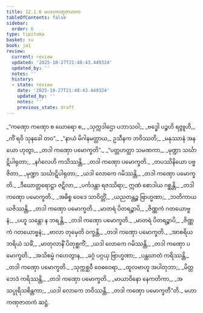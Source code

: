 ```yaml
---
title: 12.1.6 မဟာကဏှဇာတက
tableOfContents: false
sidebar:
  order: 6
type: tipitaka
basket: su
book: ja1
review:
  current: review
  updated: '2025-10-27T21:48:43.449324'
  updated_by: ''
  notes: ''
  history:
  - state: review
    date: '2025-10-27T21:48:43.449324'
    updated_by: ''
    notes: ''
    previous_state: draft
---
```



<ReviewStatus review={frontmatter.review} showDetails={true} />

<HypothesisAnnotation frontmatter={frontmatter} />

<DynamicBreadcrumb />

<Division number="61" book="ja1" e="ch" v="22" p="248">

<Paragraph number="2304" type="verses" book="ja1">
_“ကဏှော ကဏှော စ ဃောရော စ,_  
_သုက္ကဒါဌော ပဘာသဝါ;_  
_ဗဒ္ဓေါ ပဉ္စဟိ ရဇ္ဇူဟိ,_  
_ကိံ ရဝိ သုနခေါ တဝ”._  

</Paragraph>

</Division>
<Division number="62" book="ja1" e="ch" v="22" p="248">

<Paragraph number="2305" type="verses" book="ja1">
_“နာယံ မိဂါနမတ္ထာယ,_  
ဥသီနက ဘဝိဿတိ;_  
_မနုဿာနံ အနယော ဟုတွာ,_  
_တဒါ ကဏှော ပမောက္ခတိ”._  

</Paragraph>

</Division>
<Division number="63" book="ja1" e="ch" v="22" p="248">

<Paragraph number="2306" type="verses" book="ja1">
_“ပတ္တဟတ္ထာ သမဏကာ,_  
_မုဏ္ဍာ သင်္ဃာဋိပါရုတာ;_  
_နင်္ဂလေဟိ ကသိဿန္တိ,_  
_တဒါ ကဏှော ပမောက္ခတိ._  

</Paragraph>

</Division>
<Division number="64" book="ja1" e="ch" v="22" p="248">

<Paragraph number="2307" type="verses" book="ja1">
_တပဿိနိယော ပဗ္ဗဇိတာ,_  
_မုဏ္ဍာ သင်္ဃာဋိပါရုတာ;_  
_ယဒါ လောကေ ဂမိဿန္တိ,_  
_တဒါ ကဏှော ပမောက္ခတိ._  

</Paragraph>

</Division>
<Division number="65" book="ja1" e="ch" v="22" p="248">

<Paragraph number="2308" type="verses" book="ja1">
_ဒီဃောတ္တရောဋ္ဌာ ဇဋိလာ,_  
_ပင်္ကဒန္တာ ရဇဿိရာ;_  
ဣဏံ စောဒါယ ဂစ္ဆန္တိ,_  
_တဒါ ကဏှော ပမောက္ခတိ._  

</Paragraph>

</Division>
<Division number="66" book="ja1" e="ch" v="22" p="248">

<Paragraph number="2309" type="verses" book="ja1">
_အဓိစ္စ ဝေဒေ သာဝိတ္တိံ,_  
_ယညတန္တဉ္စ ဗြာဟ္မဏာ;_  
_ဘတိကာယ ယဇိဿန္တိ,_  
_တဒါ ကဏှော ပမောက္ခတိ._  

</Paragraph>

</Division>
<Division number="67" book="ja1" e="ch" v="22" p="248">

<Paragraph number="2310" type="verses" book="ja1">
_မာတရံ ပိတရဉ္စာပိ,_  
_ဇိဏ္ဏကံ ဂတယောဗ္ဗနံ;_  
_ပဟူ သန္တော န ဘရန္တိ,_  
_တဒါ ကဏှော ပမောက္ခတိ._  

</Paragraph>

</Division>
<Division number="68" book="ja1" e="ch" v="22" p="249">

<Paragraph number="2311" type="verses" book="ja1">
_မာတရံ ပိတရဉ္စာပိ,_  
_ဇိဏ္ဏကံ ဂတယောဗ္ဗနံ;_  
_ဗာလာ တုမှေတိ ဝက္ခန္တိ,_  
_တဒါ ကဏှော ပမောက္ခတိ._  

</Paragraph>

</Division>
<Division number="69" book="ja1" e="ch" v="22" p="249">

<Paragraph number="2312" type="verses" book="ja1">
_အာစရိယဘရိယံ သခိံ,_  
_မာတုလာနိံ ပိတုစ္ဆကိံ;_  
_ယဒါ လောကေ ဂမိဿန္တိ,_  
_တဒါ ကဏှော ပမောက္ခတိ._  

</Paragraph>

</Division>
<Division number="70" book="ja1" e="ch" v="22" p="249">

<Paragraph number="2313" type="verses" book="ja1">
_အသိစမ္မံ ဂဟေတွာန,_  
_ခဂ္ဂံ ပဂ္ဂယှ ဗြာဟ္မဏာ;_  
_ပန္ထဃာတံ ကရိဿန္တိ,_  
_တဒါ ကဏှော ပမောက္ခတိ._  

</Paragraph>

</Division>
<Division number="71" book="ja1" e="ch" v="22" p="249">

<Paragraph number="2314" type="verses" book="ja1">
_သုက္ကစ္ဆဝီ ဝေဓဝေရာ,_  
_ထူလဗာဟူ အပါတုဘာ;_  
_မိတ္တဘေဒံ ကရိဿန္တိ,_  
_တဒါ ကဏှော ပမောက္ခတိ._  

</Paragraph>

</Division>
<Division number="72" book="ja1" e="ch" v="22" p="249">

<Paragraph number="2315" type="verses" book="ja1">
_မာယာဝိနော နေကတိကာ,_  
_အသပ္ပုရိသစိန္တကာ;_  
_ယဒါ လောကေ ဘဝိဿန္တိ,_  
_တဒါ ကဏှော ပမောက္ခတီ”တိ._  


</Paragraph>
</Division>

<Paragraph number="2316" type="center" book="ja1">
မဟာကဏှဇာတကံ ဆဋ္ဌံ.
</Paragraph>
